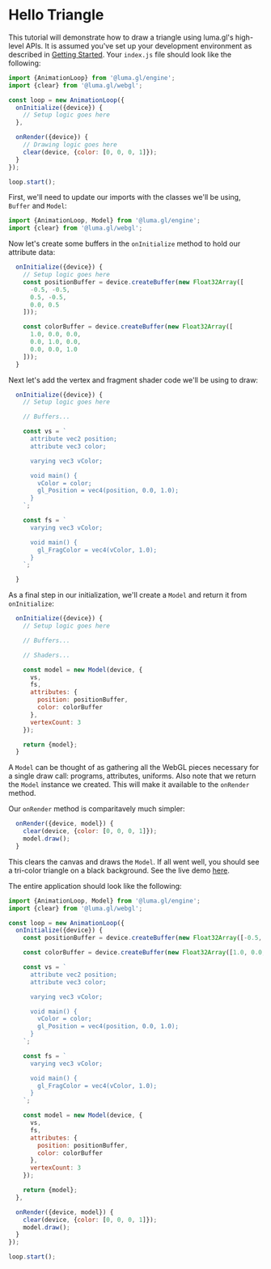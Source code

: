 
# Hello Triangle

<HelloTriangleExample />

This tutorial will demonstrate how to draw a triangle using luma.gl's high-level APIs. It is assumed you've set up your development environment as described in [Getting Started](/docs/getting-started). Your `index.js` file should look like the following:

```js
import {AnimationLoop} from '@luma.gl/engine';
import {clear} from '@luma.gl/webgl';

const loop = new AnimationLoop({
  onInitialize({device}) {
    // Setup logic goes here
  },

  onRender({device}) {
    // Drawing logic goes here
    clear(device, {color: [0, 0, 0, 1]});
  }
});

loop.start();
```

First, we'll need to update our imports with the classes we'll be using, `Buffer` and `Model`:

```js
import {AnimationLoop, Model} from '@luma.gl/engine';
import {clear} from '@luma.gl/webgl';
```

Now let's create some buffers in the `onInitialize` method to hold our attribute data:

```js
  onInitialize({device}) {
    // Setup logic goes here
    const positionBuffer = device.createBuffer(new Float32Array([
      -0.5, -0.5,
      0.5, -0.5,
      0.0, 0.5
    ]));

    const colorBuffer = device.createBuffer(new Float32Array([
      1.0, 0.0, 0.0,
      0.0, 1.0, 0.0,
      0.0, 0.0, 1.0
    ]));
  }
```

Next let's add the vertex and fragment shader code we'll be using to draw:

```js
  onInitialize({device}) {
    // Setup logic goes here

    // Buffers...

    const vs = `
      attribute vec2 position;
      attribute vec3 color;

      varying vec3 vColor;

      void main() {
        vColor = color;
        gl_Position = vec4(position, 0.0, 1.0);
      }
    `;

    const fs = `
      varying vec3 vColor;

      void main() {
        gl_FragColor = vec4(vColor, 1.0);
      }
    `;

  }
```

As a final step in our initialization, we'll create a `Model` and return it from `onInitialize`:

```js
  onInitialize({device}) {
    // Setup logic goes here

    // Buffers...

    // Shaders...

    const model = new Model(device, {
      vs,
      fs,
      attributes: {
        position: positionBuffer,
        color: colorBuffer
      },
      vertexCount: 3
    });

    return {model};
  }
```

A `Model` can be thought of as gathering all the WebGL pieces necessary for a single draw call: programs, attributes, uniforms. Also note that we return the `Model` instance we created. This will make it available to the `onRender` method.

Our `onRender` method is comparitavely much simpler:

```js
  onRender({device, model}) {
    clear(device, {color: [0, 0, 0, 1]});
    model.draw();
  }
```

This clears the canvas and draws the `Model`. If all went well, you should see a tri-color triangle on a black background. See the live demo [here](../../../examples/getting-started/hello-triangle).

The entire application should look like the following:

```js
import {AnimationLoop, Model} from '@luma.gl/engine';
import {clear} from '@luma.gl/webgl';

const loop = new AnimationLoop({
  onInitialize({device}) {
    const positionBuffer = device.createBuffer(new Float32Array([-0.5, -0.5, 0.5, -0.5, 0.0, 0.5]));

    const colorBuffer = device.createBuffer(new Float32Array([1.0, 0.0, 0.0, 0.0, 1.0, 0.0, 0.0, 0.0, 1.0]));

    const vs = `
      attribute vec2 position;
      attribute vec3 color;

      varying vec3 vColor;

      void main() {
        vColor = color;
        gl_Position = vec4(position, 0.0, 1.0);
      }
    `;

    const fs = `
      varying vec3 vColor;

      void main() {
        gl_FragColor = vec4(vColor, 1.0);
      }
    `;

    const model = new Model(device, {
      vs,
      fs,
      attributes: {
        position: positionBuffer,
        color: colorBuffer
      },
      vertexCount: 3
    });

    return {model};
  },

  onRender({device, model}) {
    clear(device, {color: [0, 0, 0, 1]});
    model.draw();
  }
});

loop.start();
```
